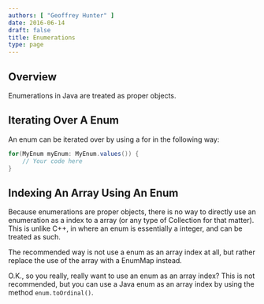 ```yaml
---
authors: [ "Geoffrey Hunter" ]
date: 2016-06-14
draft: false
title: Enumerations
type: page
---
```



## Overview

Enumerations in Java are treated as proper objects.

## Iterating Over A Enum

An enum can be iterated over by using a for in the following way:
    
```java
for(MyEnum myEnum: MyEnum.values()) {
    // Your code here
}
```

## Indexing An Array Using An Enum

Because enumerations are proper objects, there is no way to directly use an enumeration as a index to a array (or any type of Collection for that matter). This is unlike C++, in where an enum is essentially a integer, and can be treated as such.

The recommended way is not use a enum as an array index at all, but rather replace the use of the array with a EnumMap instead.

O.K., so you really, really want to use an enum as an array index? This is not recommended, but you can use a Java enum as an array index by using the method `enum.toOrdinal()`.  
